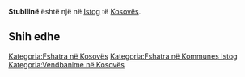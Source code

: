 {{Fshat në 
 | Emri                = Stubllinë
 | EmriAlt                = 
 | NAME_SHORT_FORM=      
 | NAME_GENERIC=      
 | NAME_SORT_NAME_RO=      STUBLLINE
 | FULL_NAME_RO = Stubllinë
 | FULL_NAME_ND_RO=Stublline
 | SORT_NAME_RG=STUBLLINE
 | FULL_NAME_RG=Stubllinë
 | FULL_NAME_ND_RG=Stublline
 | SRP_NAME_SHORT_FORM=      
 | SRP_NAME_GENERIC=      
 | SRP_NAME_SORT_NAME_RO=      
 | SRP_FULL_NAME_RO = 
 | SRP_FULL_NAME_ND_RO=
 | SRP_SORT_NAME_RG=
 | SRP_FULL_NAME_RG=
 | SRP_FULL_NAME_ND_RG=
 | Emri (Rasa dhanore) = 
 | Figura              = 
 | Shteti              = Kosovo
 | Komuna              = Istog
 | Kodi postar         = 
 | Sipërfaqja          = 

 | Popullsia           = 

 | Regj. i popullsisë  = 
 | Dend. e popullsisë  = 
 | Faqja zyrtare       = 
 <!--- Koordinatat ----> 
 | Gjerësia            = 42.456389
 | Gjatësia            = 21.624722
 | Lartësia            = 
}}
'''Stubllinë''' është një [[]] në [[Istog]] të [[Kosovës]].

<!-- == Gjeografia == -->
<!-- == Historia == -->
<!-- == Demografia == -->
== Shih edhe ==
{{Komuna Istog}}
{{Kosovo-Administrata-Cung}}

[[Kategoria:Fshatra në Kosovës]]
[[Kategoria:Fshatra në Kommunes Istog]]
[[Kategoria:Vendbanime në Kosovës]]